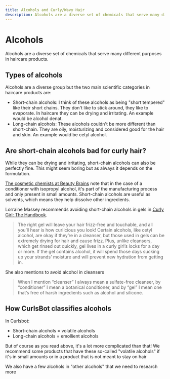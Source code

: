 ```yaml
---
title: Alcohols and Curly/Wavy Hair
description: Alcohols are a diverse set of chemicals that serve many different purposes in haircare products.
---
```


# Alcohols

Alcohols are a diverse set of chemicals that serve many different purposes in haircare products.

## Types of alcohols

Alcohols are a diverse group but the two main scientific categories in haircare products are<InlineReference id="1" />:

- Short-chain alcohols: I think of these alcohols as being "short tempered" like their short chains. They don't like to stick around, they like to evaporate. In haircare they can be drying and irritating. An example would be alcohol denat.
- Long-chain alcohols: These alcohols couldn't be more different than short-chain. They are oily, moisturizing and considered good for the hair and skin. An example would be cetyl alcohol.

## Are short-chain alcohols bad for curly hair?

While they can be drying and irritating, short-chain alcohols can also be perfectly fine. This might seem boring but as always it depends on the formulation.

[The cosmetic chemists at Beauty Brains](https://thebeautybrains.com/2014/04/why-is-there-isopropyl-alcohol-in-my-conditioner/)<InlineReference id="2" /> note that in the case of a conditioner with isopropyl alcohol, it's part of the manufacturing process and only present in small amounts. Short-chain alcohols are useful as solvents, which means they help dissolve other ingredients<InlineReference id="3" />.

Lorraine Massey recommends avoiding short-chain alcohols in gels in [Curly Girl: The Handbook](https://amzn.to/40b2Jfr)<InlineReference id="6" />.

> The right gel will leave your hair frizz-free and touchable, and all you’ll hear is how curlicious you look! Certain alcohols, like cetyl alcohol, are okay if they’re in a cleanser, but those used in gels can be extremely drying for hair and cause frizz. Plus, unlike cleansers, which get rinsed out quickly, gel lives in a curly girl’s locks for a day or more. If the gel contains alcohol, it will spend those days sucking up your strands’ moisture and will prevent new hydration from getting in.

She also mentions to avoid alcohol in cleansers

> When I mention “cleanser” I always mean a sulfate-free cleanser, by “conditioner” I mean a botanical conditioner, and by “gel” I mean one that’s free of harsh ingredients such as alcohol and silicone.

## How CurlsBot classifies alcohols

In Curlsbot:

- Short-chain alcohols = volatile alcohols
- Long-chain alcohols = emollient alcohols

But of course as you read above, it's a lot more complicated than that! We recommend some products that have these so-called "volatile alcohols" if it's in small amounts or in a product that is not meant to stay on hair

We also have a few alcohols in "other alcohols" that we need to research more

<AutoReferencesList />
